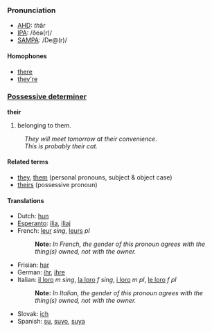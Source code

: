 ===Pronunciation===
*[[w:AHD|AHD]]: <i>th</i>âr
*[[w:IPA|IPA]]: /ðeə(r)/
*[[w:SAMPA|SAMPA]]: /De@(r)/

====Homophones====
*[[there]]
*[[they're]]

===[[Possessive determiner]]===
'''their'''

# belonging to them.
:''They will meet tomorrow at their convenience''. 
:''This is probably their cat.'' 

====Related terms====
*[[they]], [[them]] (personal pronouns, subject & object case)
*[[theirs]] (possessive pronoun)

====Translations====
*Dutch: [[hun]]
*[[Esperanto]]: [[ilia]], [[iliaj]]
*French: [[leur]] ''sing'', [[leurs]] ''pl''
*:'''Note:''' ''In French, the gender of this pronoun agrees with the thing(s) owned, not with the owner.''
*Frisian: [[har]]
*German: [[ihr]], [[ihre]]
*Italian: [[il loro]] ''m sing'', [[la loro]] ''f sing'', [[i loro]] ''m pl'', [[le loro]] ''f pl''
*:'''Note:''' ''In Italian, the gender of this pronoun agrees with the thing(s) owned, not with the owner.''
*Slovak: [[ich#Slovak|ich]]
*Spanish: [[su]], [[suyo]], [[suya]]